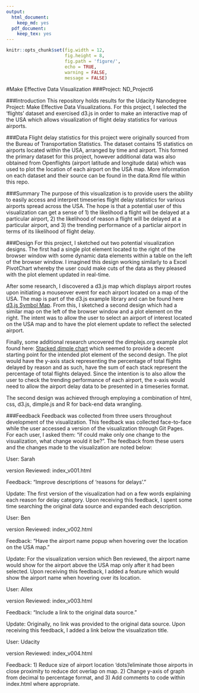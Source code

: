 ```yaml
---
output:
  html_document:
    keep_md: yes
  pdf_document:
    keep_tex: yes
---
```

```r
knitr::opts_chunk$set(fig.width = 12, 
                      fig.height = 8, 
                      fig.path = 'figure/',
                      echo = TRUE, 
                      warning = FALSE, 
                      message = FALSE)
```
#Make Effective Data Visualization
###Project: ND_Project6


###Introduction
This repository holds results for the Udacity Nanodegree Project: Make Effective Data Visualizations. For this project, I selected the 'flights' dataset and exercised d3.js in order to make an interactive map of the USA which allows visualization of flight delay statistics for various airports.


###Data
Flight delay statistics for this project were originally sourced from the Bureau of Transportation Statistics. The dataset contains 15 statistics on airports located within the USA, arranged by time and airport. This formed the primary dataset for this project, however additional data was also obtained from Openflights (airport latitude and longitude data) which was used to plot the location of each airport on the USA map. More information on each dataset and their source can be found in the data.Rmd file within this repo.


###Summary
The purpose of this visualization is to provide users the ability to easily access and interpret timeseries flight delay statistics for various airports spread across the USA. The hope is that a potential user of this visualization can get a sense of 1) the likelihood a flight will be delayed at a particular airport, 2) the likelihood of reason a flight will be delayed at a particular airport, and 3) the trending performance of a particlar airport in terms of its likelihood of flight delay.


###Design
For this project, I sketched out two potential visualization designs. The first had a single plot element located to the right of the browser window with some dynamic data elements within a table on the left of the browser window. I imagined this design working similarly to a Excel PivotChart whereby the user could make cuts of the data as they pleased with the plot element updated in real-time.

After some research, I discovered a d3.js map which displays airport routes upon initiating a mouseover event for each airport located on a map of the USA. The map is part of the d3.js example library and can be found here [d3.js Symbol Map](http://mbostock.github.io/d3/talk/20111116/airports.html). From this, I sketched a second design which had a similar map on the left of the browser window and a plot element on the right. The intent was to allow the user to select an airport of interest located on the USA map and to have the plot element update to reflect the selected airport.

Finally, some additional research uncovered the dimplejs.org example plot found here: [Stacked dimple chart](http://dimplejs.org/examples_viewer.html?id=bars_vertical_stacked) which seemed to provide a decent starting point for the intended plot element of the second design. The plot would have the y-axis stack representing the percentage of total flights delayed by reason and as such, have the sum of each stack represent the percentage of total flights delayed. Since the intention is to also allow the user to check the trending performance of each airport, the x-axis would need to allow the airport delay data to be presented in a timeseries format.

The second design was achieved through employing a combination of html, css, d3.js, dimple.js and R for back-end data wrangling.


###Feedback
Feedback was collected from three users throughout development of the visualization. This feedback was collected face-to-face while the user accessed a version of the visualization through Git Pages. For each user, I asked them: "if could make only one change to the visualization, what change would it be?". The feedback from these users and the changes made to the visualization are noted below:

User: Sarah

version Reviewed: index_v001.html

Feedback: "Improve descriptions of 'reasons for delays'." 

Update: The first version of the visualization had on a few words explaining each reason for delay category. Upon receiving this feedback, I spent some time searching the original data source and expanded each description.


User: Ben

version Reviewed: index_v002.html

Feedback: "Have the airport name popup when hovering over the location on the USA map."

Update: For the visualization version which Ben reviewed, the airport name would show for the airport above the USA map only after it had been selected. Upon receiving this feedback, I added a feature which would show the airport name when hovering over its location.


User: Allex

version Reviewed: index_v003.html

Feedback: "Include a link to the original data source."

Update: Originally, no link was provided to the original data source. Upon receiving this feedback, I added a link below the visualization title.


User: Udacity

version Reviewed: index_v004.html

Feedback: 1) Reduce size of airport location 'dots'/eliminate those airports in close proximity to reduce dot overlap on map. 2) Change y-axis of graph from decimal to percentage format, and 3) Add comments to code within index.html where appropriate.